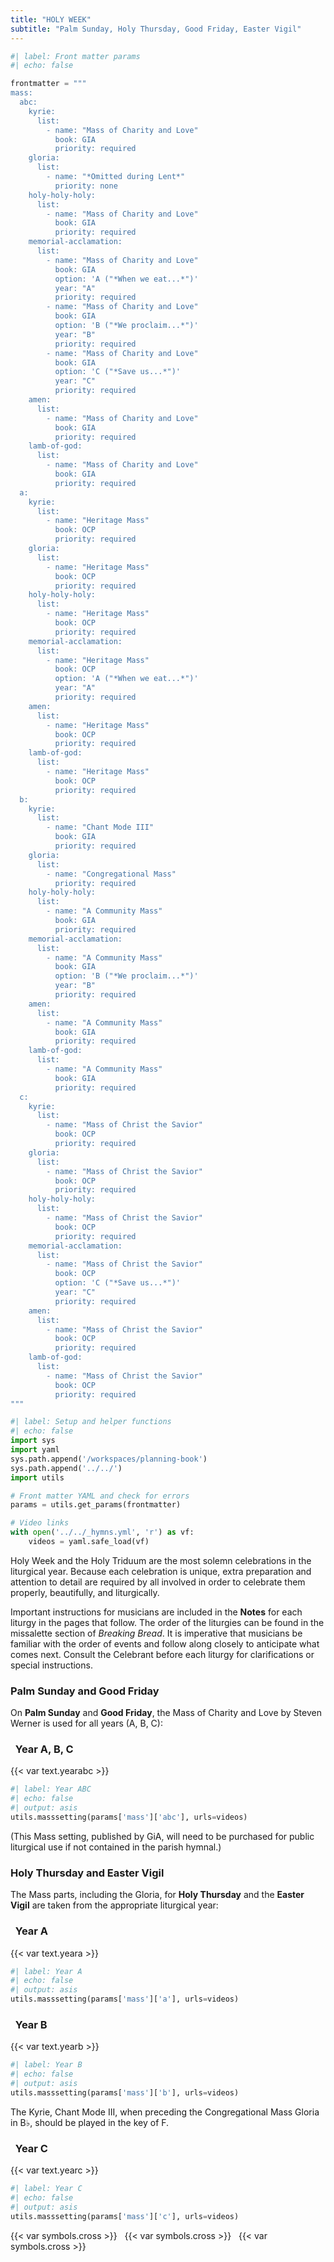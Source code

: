 ```yaml
---
title: "HOLY WEEK"
subtitle: "Palm Sunday, Holy Thursday, Good Friday, Easter Vigil"
---
```


```python
#| label: Front matter params
#| echo: false

frontmatter = """
mass:
  abc:
    kyrie:
      list:
        - name: "Mass of Charity and Love"
          book: GIA
          priority: required
    gloria:
      list:
        - name: "*Omitted during Lent*"
          priority: none
    holy-holy-holy:
      list:
        - name: "Mass of Charity and Love"
          book: GIA
          priority: required
    memorial-acclamation:
      list:
        - name: "Mass of Charity and Love"
          book: GIA
          option: 'A ("*When we eat...*")'
          year: "A"
          priority: required
        - name: "Mass of Charity and Love"
          book: GIA
          option: 'B ("*We proclaim...*")'
          year: "B"
          priority: required
        - name: "Mass of Charity and Love"
          book: GIA
          option: 'C ("*Save us...*")'
          year: "C"
          priority: required
    amen:
      list:
        - name: "Mass of Charity and Love"
          book: GIA
          priority: required
    lamb-of-god:
      list:
        - name: "Mass of Charity and Love"
          book: GIA
          priority: required
  a:
    kyrie:
      list:
        - name: "Heritage Mass"
          book: OCP
          priority: required
    gloria:
      list:
        - name: "Heritage Mass"
          book: OCP
          priority: required
    holy-holy-holy:
      list:
        - name: "Heritage Mass"
          book: OCP
          priority: required
    memorial-acclamation:
      list:
        - name: "Heritage Mass"
          book: OCP
          option: 'A ("*When we eat...*")'
          year: "A"
          priority: required
    amen:
      list:
        - name: "Heritage Mass"
          book: OCP
          priority: required
    lamb-of-god:
      list:
        - name: "Heritage Mass"
          book: OCP
          priority: required
  b:
    kyrie:
      list:
        - name: "Chant Mode III"
          book: GIA
          priority: required
    gloria:
      list:
        - name: "Congregational Mass"
          priority: required
    holy-holy-holy:
      list:
        - name: "A Community Mass"
          book: GIA
          priority: required
    memorial-acclamation:
      list:
        - name: "A Community Mass"
          book: GIA
          option: 'B ("*We proclaim...*")'
          year: "B"
          priority: required
    amen:
      list:
        - name: "A Community Mass"
          book: GIA
          priority: required
    lamb-of-god:
      list:
        - name: "A Community Mass"
          book: GIA
          priority: required
  c:
    kyrie:
      list:
        - name: "Mass of Christ the Savior"
          book: OCP
          priority: required
    gloria:
      list:
        - name: "Mass of Christ the Savior"
          book: OCP
          priority: required
    holy-holy-holy:
      list:
        - name: "Mass of Christ the Savior"
          book: OCP
          priority: required
    memorial-acclamation:
      list:
        - name: "Mass of Christ the Savior"
          book: OCP
          option: 'C ("*Save us...*")'
          year: "C"
          priority: required
    amen:
      list:
        - name: "Mass of Christ the Savior"
          book: OCP
          priority: required
    lamb-of-god:
      list:
        - name: "Mass of Christ the Savior"
          book: OCP
          priority: required
"""
```

```python
#| label: Setup and helper functions
#| echo: false
import sys
import yaml
sys.path.append('/workspaces/planning-book')
sys.path.append('../../')
import utils

# Front matter YAML and check for errors
params = utils.get_params(frontmatter)

# Video links
with open('../../_hymns.yml', 'r') as vf:
    videos = yaml.safe_load(vf)
```

::: {.red}
Holy Week and the Holy Triduum are the most solemn celebrations in the
liturgical year. Because each celebration is unique, extra preparation and
attention to detail are required by all involved in order to celebrate them
properly, beautifully, and liturgically.

Important instructions for musicians are included in the **Notes** for each
liturgy in the pages that follow. The order of the liturgies can be found in the missalette section of *Breaking Bread*. It is imperative that musicians be familiar with the order of events and follow along closely to anticipate what comes next. Consult the Celebrant before each liturgy for clarifications or special instructions.
:::

### Palm Sunday and Good Friday {.red}

::: {.red}
On **Palm Sunday** and **Good Friday**, the [Mass of Charity and Love]{.black} by Steven Werner is used for all years (A, B, C):
:::

::: {.titlered}
### &nbsp; Year A, B, C
:::
{{< var text.yearabc >}}

```python
#| label: Year ABC
#| echo: false
#| output: asis
utils.masssetting(params['mass']['abc'], urls=videos)
```

::: {.red}
(This Mass setting, published by GiA, will need to be purchased for public liturgical use if not contained in the parish hymnal.)
:::

### Holy Thursday and Easter Vigil {.red}

::: {.red}
The Mass parts, including the [Gloria]{.black}, for **Holy Thursday** and the **Easter Vigil** are taken from the appropriate liturgical year:
:::

::: {.titlered}
### &nbsp; Year A
:::
{{< var text.yeara >}}

```python
#| label: Year A
#| echo: false
#| output: asis
utils.masssetting(params['mass']['a'], urls=videos)
```

::: {.titlered}
### &nbsp; Year B
:::
{{< var text.yearb >}}

```python
#| label: Year B
#| echo: false
#| output: asis
utils.masssetting(params['mass']['b'], urls=videos)
```

::: {.red}
The Kyrie, Chant Mode III, when preceding the Congregational Mass Gloria in
B♭, should be played in the key of F.
:::

::: {.titlered}
### &nbsp; Year C
:::
{{< var text.yearc >}}

```python
#| label: Year C
#| echo: false
#| output: asis
utils.masssetting(params['mass']['c'], urls=videos)
```

::: {.centered}
{{< var symbols.cross >}} &nbsp; {{< var symbols.cross >}} &nbsp; {{< var symbols.cross >}}
:::